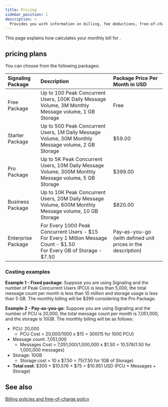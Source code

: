 ```yaml
---
title: Pricing
sidebar_position: 1
description: >
  Provides you with information on billing, fee deductions, free-of-charge policy, and any suspension to your account based on the account type.
---
```



This page explains how <Vg k="COMPANY" /> calculates your monthly bill for <Vg k="SIG"/>.

## <Vg k="SIG"/> pricing plans

You can choose from the following packages:

| Signaling Package | Description | Package Price Per Month in USD |
|:-------------|:------------------------------------------|:----------|
| Free Package | Up to 100 Peak Concurrent Users, 100K Daily Message Volume, 3M Monthly Message volume, 1 GB Storage | Free |
| Starter Package | Up to 500 Peak Concurrent Users, 1M Daily Message Volume, 30M Monthly Message volume, 2 GB Storage | $59.00 |
| Pro Package | Up to 5K Peak Concurrent Users, 10M Daily Message Volume, 300M Monthly Message volume, 5 GB Storage | $399.00 |
| Business Package | Up to 10K Peak Concurrent Users, 20M Daily Message Volume, 600M Monthly Message volume, 10 GB Storage | $820.00 |
| Enterprise Package | For Every 1000 Peak Concurrent Users - $15<br/>For Every 1 Million Message Count - $1.50 <br/> For Every GB of Storage - $7.50 | Pay–as-you-go (with defined unit prices in the description) |

### Costing examples

**Example 1 - Fixed package**: Suppose you are using Signaling and the number of Peak Concurrent Users (PCU) is less than 5,000, the total message count per month is less than 10 million and storage usage is less than 5 GB. The monthly billing will be $399 considering the Pro Package.

**Example 2 - Pay-as-you-go**: Suppose you are using Signaling and the number of PCU is 20,000, the total message count per month is 7,051,000, and the storage is 10GB. The monthly billing will be as follows:

* PCU: 20,000
  * PCU Cost = 20,000/1000 x $15 = $300 ($15 for 1000 PCU)
* Message count: 7,051,000
  * Messages Cost = 7,051,000/1,000,000 x $1.50 = $10.576 ($1.50 for 1,000,000 messages)
* Storage: 10GB
  * Storage cost = 10 x $7.50 = $75 ($7.50 for 1GB of Storage)
* **Total cost**: $300 + $10.576 + $75 = $10.951 USD (PCU + Messages + Storage)

## See also

[Billing policies and free-of-charge policy](../reference/billing-policies)
